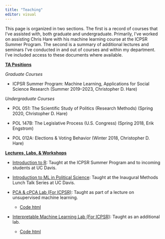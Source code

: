 ```yaml
---
title: "Teaching"
editor: visual
---
```


This page is organized in two sections. The first is a record of courses that I've assisted with, both graduate and undergraduate. Primarily, I've worked on assisting Chris Hare with his machine learning course at the ICPSR Summer Program. The second is a summary of additional lectures and seminars I've conducted in and out of courses and within my department. I've included access to these documents where available.

[**TA Positions**]{.underline}

*Graduate Courses*

-   ICPSR Summer Program: Machine Learning, Applications for Social Science Research (Summer 2019--2023, Christopher D. Hare)

*Undergraduate Courses*

-   POL 051: The Scientific Study of Politics (Research Methods) (Spring 2020, Christopher D. Hare)

-   POL 147B: The Legislative Process (U.S. Congress) (Spring 2018, Erik Engstrom)

-   POL 012A: Elections & Voting Behavior (Winter 2018, Christopher D. Hare)

[**Lectures, Labs, & Workshops**]{.underline}

-   [Introduction to R](content/Intro_to_R_Lab.pdf): Taught at the ICPSR Summer Program and to incoming students at UC Davis.

-   [Introduction to ML in Political Science](content/ML_Applications_in_Political_Science.pdf): Taught at the Inaugural Methods Lunch Talk Series at UC Davis.

-   [PCA & cPCA Lab (For ICPSR)](content/ML_PCA_cPCA_Lab.pdf): Taught as part of a lecture on unsupervised machine learning.
    -   [Code html](content/PCA_cPCA.html)

-   [Interpretable Machine Learning Lab (For ICPSR)](content/ML_PCA_cPCA_Lab.pdf): Taught as an additional lab.
    -   [Code html](content/IML_lab_handout.html)

